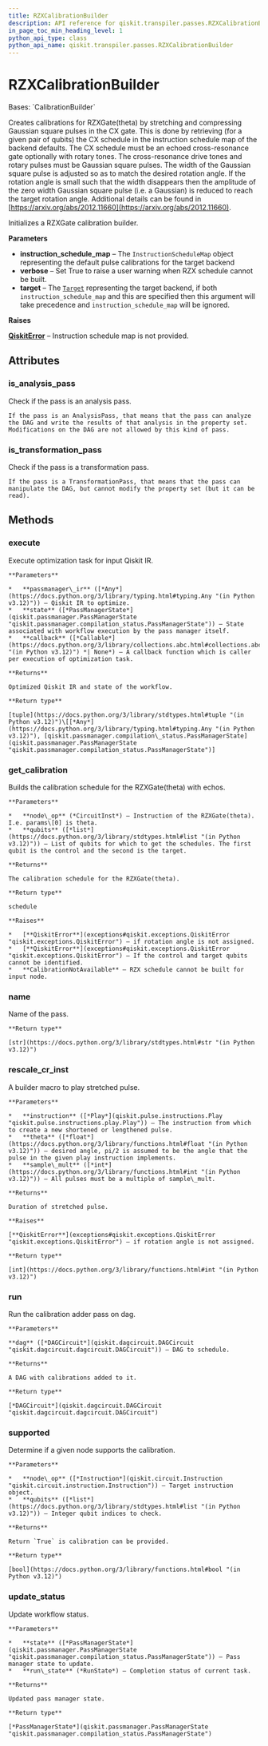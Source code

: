 ```yaml
---
title: RZXCalibrationBuilder
description: API reference for qiskit.transpiler.passes.RZXCalibrationBuilder
in_page_toc_min_heading_level: 1
python_api_type: class
python_api_name: qiskit.transpiler.passes.RZXCalibrationBuilder
---
```


# RZXCalibrationBuilder

<Class id="qiskit.transpiler.passes.RZXCalibrationBuilder" isDedicatedPage={true} github="https://github.com/qiskit/qiskit/tree/stable/0.46/qiskit/transpiler/passes/calibration/rzx_builder.py" signature="qiskit.transpiler.passes.RZXCalibrationBuilder(*args, **kwargs)">
  Bases: `CalibrationBuilder`

  Creates calibrations for RZXGate(theta) by stretching and compressing Gaussian square pulses in the CX gate. This is done by retrieving (for a given pair of qubits) the CX schedule in the instruction schedule map of the backend defaults. The CX schedule must be an echoed cross-resonance gate optionally with rotary tones. The cross-resonance drive tones and rotary pulses must be Gaussian square pulses. The width of the Gaussian square pulse is adjusted so as to match the desired rotation angle. If the rotation angle is small such that the width disappears then the amplitude of the zero width Gaussian square pulse (i.e. a Gaussian) is reduced to reach the target rotation angle. Additional details can be found in [https://arxiv.org/abs/2012.11660](https://arxiv.org/abs/2012.11660).

  Initializes a RZXGate calibration builder.

  **Parameters**

  *   **instruction\_schedule\_map** – The `InstructionScheduleMap` object representing the default pulse calibrations for the target backend
  *   **verbose** – Set True to raise a user warning when RZX schedule cannot be built.
  *   **target** – The [`Target`](qiskit.transpiler.Target "qiskit.transpiler.Target") representing the target backend, if both `instruction_schedule_map` and this are specified then this argument will take precedence and `instruction_schedule_map` will be ignored.

  **Raises**

  [**QiskitError**](exceptions#qiskit.exceptions.QiskitError "qiskit.exceptions.QiskitError") – Instruction schedule map is not provided.

  ## Attributes

  ### is\_analysis\_pass

  <Attribute id="qiskit.transpiler.passes.RZXCalibrationBuilder.is_analysis_pass" name="is_analysis_pass">
    Check if the pass is an analysis pass.

    If the pass is an AnalysisPass, that means that the pass can analyze the DAG and write the results of that analysis in the property set. Modifications on the DAG are not allowed by this kind of pass.
  </Attribute>

  ### is\_transformation\_pass

  <Attribute id="qiskit.transpiler.passes.RZXCalibrationBuilder.is_transformation_pass" name="is_transformation_pass">
    Check if the pass is a transformation pass.

    If the pass is a TransformationPass, that means that the pass can manipulate the DAG, but cannot modify the property set (but it can be read).
  </Attribute>

  ## Methods

  ### execute

  <Function id="qiskit.transpiler.passes.RZXCalibrationBuilder.execute" name="execute" signature="execute(passmanager_ir, state, callback=None)">
    Execute optimization task for input Qiskit IR.

    **Parameters**

    *   **passmanager\_ir** ([*Any*](https://docs.python.org/3/library/typing.html#typing.Any "(in Python v3.12)")) – Qiskit IR to optimize.
    *   **state** ([*PassManagerState*](qiskit.passmanager.PassManagerState "qiskit.passmanager.compilation_status.PassManagerState")) – State associated with workflow execution by the pass manager itself.
    *   **callback** ([*Callable*](https://docs.python.org/3/library/collections.abc.html#collections.abc.Callable "(in Python v3.12)") *| None*) – A callback function which is caller per execution of optimization task.

    **Returns**

    Optimized Qiskit IR and state of the workflow.

    **Return type**

    [tuple](https://docs.python.org/3/library/stdtypes.html#tuple "(in Python v3.12)")\[[*Any*](https://docs.python.org/3/library/typing.html#typing.Any "(in Python v3.12)"), [qiskit.passmanager.compilation\_status.PassManagerState](qiskit.passmanager.PassManagerState "qiskit.passmanager.compilation_status.PassManagerState")]
  </Function>

  ### get\_calibration

  <Function id="qiskit.transpiler.passes.RZXCalibrationBuilder.get_calibration" name="get_calibration" signature="get_calibration(node_op, qubits)">
    Builds the calibration schedule for the RZXGate(theta) with echos.

    **Parameters**

    *   **node\_op** (*CircuitInst*) – Instruction of the RZXGate(theta). I.e. params\[0] is theta.
    *   **qubits** ([*list*](https://docs.python.org/3/library/stdtypes.html#list "(in Python v3.12)")) – List of qubits for which to get the schedules. The first qubit is the control and the second is the target.

    **Returns**

    The calibration schedule for the RZXGate(theta).

    **Return type**

    schedule

    **Raises**

    *   [**QiskitError**](exceptions#qiskit.exceptions.QiskitError "qiskit.exceptions.QiskitError") – if rotation angle is not assigned.
    *   [**QiskitError**](exceptions#qiskit.exceptions.QiskitError "qiskit.exceptions.QiskitError") – If the control and target qubits cannot be identified.
    *   **CalibrationNotAvailable** – RZX schedule cannot be built for input node.
  </Function>

  ### name

  <Function id="qiskit.transpiler.passes.RZXCalibrationBuilder.name" name="name" signature="name()">
    Name of the pass.

    **Return type**

    [str](https://docs.python.org/3/library/stdtypes.html#str "(in Python v3.12)")
  </Function>

  ### rescale\_cr\_inst

  <Function id="qiskit.transpiler.passes.RZXCalibrationBuilder.rescale_cr_inst" name="rescale_cr_inst" signature="static rescale_cr_inst(instruction, theta, sample_mult=16)">
    A builder macro to play stretched pulse.

    **Parameters**

    *   **instruction** ([*Play*](qiskit.pulse.instructions.Play "qiskit.pulse.instructions.play.Play")) – The instruction from which to create a new shortened or lengthened pulse.
    *   **theta** ([*float*](https://docs.python.org/3/library/functions.html#float "(in Python v3.12)")) – desired angle, pi/2 is assumed to be the angle that the pulse in the given play instruction implements.
    *   **sample\_mult** ([*int*](https://docs.python.org/3/library/functions.html#int "(in Python v3.12)")) – All pulses must be a multiple of sample\_mult.

    **Returns**

    Duration of stretched pulse.

    **Raises**

    [**QiskitError**](exceptions#qiskit.exceptions.QiskitError "qiskit.exceptions.QiskitError") – if rotation angle is not assigned.

    **Return type**

    [int](https://docs.python.org/3/library/functions.html#int "(in Python v3.12)")
  </Function>

  ### run

  <Function id="qiskit.transpiler.passes.RZXCalibrationBuilder.run" name="run" signature="run(dag)">
    Run the calibration adder pass on dag.

    **Parameters**

    **dag** ([*DAGCircuit*](qiskit.dagcircuit.DAGCircuit "qiskit.dagcircuit.dagcircuit.DAGCircuit")) – DAG to schedule.

    **Returns**

    A DAG with calibrations added to it.

    **Return type**

    [*DAGCircuit*](qiskit.dagcircuit.DAGCircuit "qiskit.dagcircuit.dagcircuit.DAGCircuit")
  </Function>

  ### supported

  <Function id="qiskit.transpiler.passes.RZXCalibrationBuilder.supported" name="supported" signature="supported(node_op, qubits)">
    Determine if a given node supports the calibration.

    **Parameters**

    *   **node\_op** ([*Instruction*](qiskit.circuit.Instruction "qiskit.circuit.instruction.Instruction")) – Target instruction object.
    *   **qubits** ([*list*](https://docs.python.org/3/library/stdtypes.html#list "(in Python v3.12)")) – Integer qubit indices to check.

    **Returns**

    Return `True` is calibration can be provided.

    **Return type**

    [bool](https://docs.python.org/3/library/functions.html#bool "(in Python v3.12)")
  </Function>

  ### update\_status

  <Function id="qiskit.transpiler.passes.RZXCalibrationBuilder.update_status" name="update_status" signature="update_status(state, run_state)">
    Update workflow status.

    **Parameters**

    *   **state** ([*PassManagerState*](qiskit.passmanager.PassManagerState "qiskit.passmanager.compilation_status.PassManagerState")) – Pass manager state to update.
    *   **run\_state** (*RunState*) – Completion status of current task.

    **Returns**

    Updated pass manager state.

    **Return type**

    [*PassManagerState*](qiskit.passmanager.PassManagerState "qiskit.passmanager.compilation_status.PassManagerState")
  </Function>
</Class>

